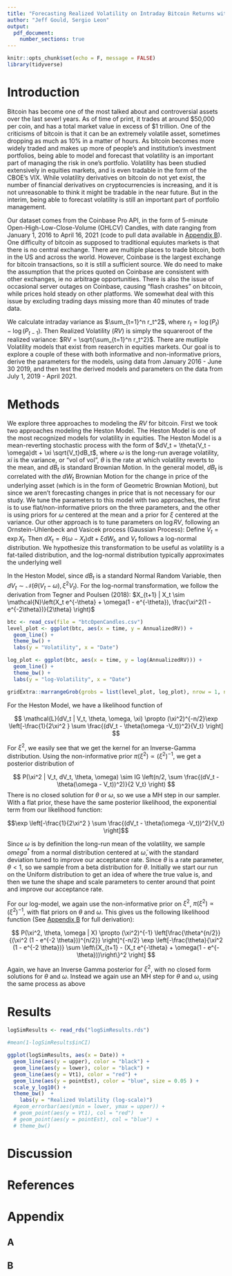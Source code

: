 ```yaml
---
title: "Forecasting Realized Volatility on Intraday Bitcoin Returns with a Bayesain Approach"
author: "Jeff Gould, Sergio Leon"
output:
  pdf_document:
    number_sections: true
---
```


```r
knitr::opts_chunk$set(echo = F, message = FALSE)
library(tidyverse)
```

# Introduction

Bitcoin has become one of the most talked about and controversial assets over the last severl years. As of time of print, it trades at around \$50,000 per coin, and has a total market value in excess of \$1 trillion. One of the criticisms of bitcoin is that it can be an extremely volatile asset, sometimes dropping as much as 10% in a matter of hours. As bitcoin becomes more widely traded and makes up more of people's and institution's investment portfolios, being able to model and forecast that volatility is an important part of managing the risk in one's portfolio. Volatility has been studied extensively in equities markets, and is even tradable in the form of the CBOE's VIX. While volatility derivatives on bitcoin do not yet exist, the number of financial derivatives on cryptocurrencies is increasing, and it is not unreasonable to think it might be tradable in the near future. But in the interim, being able to forecast volatility is still an important part of portfolio management.

Our dataset comes from the Coinbase Pro API, in the form of 5-minute Open-High-Low-Close-Volume (OHLCV) Candles, with date ranging from January 1, 2016 to April 16, 2021 (code to pull data available in [Appendix B](B)). One difficulty of bitcoin as supposed to traditional equiutes markets is that there is no central exchange. There are multiple places to trade bitcoin, both in the US and across the world. However, Coinbase is the largest exchange for bitcoin transactions, so it is still a sufficient source. We do need to make the assumption that the prices quoted on Coinbase are consistent with other exchanges, ie no arbitrage opportunities. There is also the issue of occasional server outages on Coinbase, causing "flash crashes" on bitcoin, while prices hold steady on other platforms. We somewhat deal with this issue by excluding trading days missing more than 40 minutes of trade data.

We calculate intraday variance as $\sum_{t=1}^n r_t^2$, where $r_t= \log(P_t) - \log(P_{t-1})$. Then Realized Volatility ($RV$) is simply the squareroot of the realized variance: $RV = \sqrt{\sum_{t=1}^n r_t^2}$. There are mutliple Volatility models that exist from reaserch in equities markets. Our goal is to explore a couple of these with both informative and non-informative priors, derive the parameters for the models, using data from January 2016 - June 30 2019, and then test the derived models and parameters on the data from July 1, 2019 - April 2021.

# Methods

We explore three approaches to modeling the $RV$ for bitcoin. First we took two approaches modeling the Heston Model. The Heston Model is one of the most recognized models for volatility in equities. The Heston Model is a mean-reverting stochastic process with the form of $dV_t = \theta(V_t - \omega)dt + \xi \sqrt{V_t}dB_t$, where $\omega$ is the long-run average volatility, $xi$ is the variance, or "vol of vol", $\theta$ is the rate at which volatility reverts to the mean, and $dB_t$ is standard Brownian Motion. In the general model, $dB_t$ is correlated with the $dW_t$ Brownian Motion for the change in price of the underlying asset (which is in the form of Geometric Brownian Motion), but since we aren't forecasting changes in price that is not necessary for our study. We tune the parameters to this model with two approaches, the first is to use flat/non-informative priors on the three parameters, and the other is using priors for $\omega$ centered at the mean and a prior for $\xi$ centered at the variance. Our other approach is to tune parameters on $\log RV$, following an Ornstein-Uhlenbeck and Vasicek process (Gaussian Process): Define $V_t = \exp X_t$. Then $d X_t = \theta(\omega - X_t)dt + \xi dW_t$, and $V_t$ follows a log-normal distribution. We hypothesize this transformation to be useful as volatility is a fat-tailed distribution, and the log-normal distribution typically approximates the underlying well

In the Heston Model, since $dB_t$ is a standard Normal Random Variable, then $dV_t \sim \mathcal{N} (\theta(V_t - \omega), \xi^2 V_t)$. For the log-normal transformation, we follow the derivation from Tegner and Poulsen (2018): $X_{t+1} | X_t \sim \mathcal{N}\left(X_t e^{-\theta} + \omega(1 - e^{-\theta}), \frac{\xi^2(1 - e^{-2\theta})}{2\theta} \right)$

```r
btc <- read_csv(file = "btcOpenCandles.csv")
level_plot <- ggplot(btc, aes(x = time, y = AnnualizedRV)) +
  geom_line() +
  theme_bw() +
  labs(y = "Volatility", x = "Date")

log_plot <- ggplot(btc, aes(x = time, y = log(AnnualizedRV))) +
  geom_line() +
  theme_bw() +
  labs(y = "log-Volatility", x = "Date")

gridExtra::marrangeGrob(grobs = list(level_plot, log_plot), nrow = 1, ncol = 2, top = NULL)
```

For the Heston Model, we have a likelihood function of 

$$
\mathcal{L}(dV_t | V_t, \theta, \omega, \xi) \propto
(\xi^2)^{-n/2}\exp \left[-\frac{1}{2\xi^2 } \sum \frac{(dV_t - \theta(\omega -V_t))^2}{V_t} \right]
$$

For $\xi^2$, we easily see that we get the kernel for an Inverse-Gamma distribution. Using the non-informative prior $\pi(\xi^2) \propto (\xi^2)^{-1}$, we get a posterior distribution of

$$
P(\xi^2 | V_t, dV_t, \theta, \omega) \sim IG \left(n/2, \sum \frac{(dV_t - \theta(\omega - V_t))^2)}{2 V_t} \right)
$$
There is no closed solution for $\theta$ or $\omega$, so we use a MH step in our sampler. With a flat prior, these have the same posterior likelihood, the exponential term from our likelihood function:

$$\exp \left[-\frac{1}{2\xi^2 } \sum \frac{(dV_t - \theta(\omega -V_t))^2}{V_t} \right]$$

Since $\omega$ is by definition the long-run mean of the volatility, we sample $omega^*$ from a normal distribution centered at $\bar{\omega}$, with the standard deviation tuned to improve our acceptance rate. Since $\theta$ is a rate parameter, $\theta < 1$, so we sample from a beta distribution for $\theta$. Initially we start our run on the Uniform distribution to get an idea of where the true value is, and then we tune the shape and scale parameters to center around that point and improve our acceptance rate.

For our log-model, we again use the non-informative prior on $\xi^2$, $\pi(\xi^2) \propto (\xi^2)^{-1}$, with flat priors on $\theta$ and $\omega$. This gives us the following likelihood function (See [Appendix B](B) for full derivation):

$$
P(\xi^2, \theta, \omega | X) \propto (\xi^2)^{-1} \left[\frac{\theta^{n/2}}{(\xi^2 (1  - e^{-2 \theta}))^{n/2}} \right]^{-n/2} \exp \left[-\frac{\theta}{\xi^2 (1  - e^{-2 \theta})} \sum \left\{X_{t+1} - (X_t e^{-\theta} + \omega(1 - e^{-\theta}))\right\}^2 \right] 
$$

Again, we have an Inverse Gamma posterior for $\xi^2$, with no closed form solutions for $\theta$ and $\omega$. Instead we again use an MH step for $\theta$ and $\omega$, using the same process as above

# Results

```r

logSimResults <- read_rds("logSimResults.rds")

#mean(1-logSimResults$inCI)

ggplot(logSimResults, aes(x = Date)) +
  geom_line(aes(y = upper), color = "black") +
  geom_line(aes(y = lower), color = "black") +
  geom_line(aes(y = Vt1), color = "red") + 
  geom_line(aes(y = pointEst), color = "blue", size = 0.05 ) +
  scale_y_log10() +
  theme_bw()  +
    labs(y = "Realized Volatility (log-scale)")
  #geom_errorbar(aes(ymin = lower, ymax = upper)) +
  # geom_point(aes(y = Vt1), col = "red")  +
  # geom_point(aes(y = pointEst), col = "blue") +
  # theme_bw()


```

# Discussion

# References

# Appendix 

## A

## B


